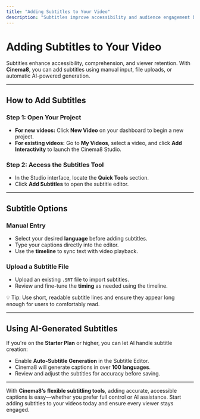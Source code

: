 ```yaml
---
title: "Adding Subtitles to Your Video"
description: "Subtitles improve accessibility and audience engagement by making your videos easier to understand. Cinema8 provides multiple ways to add subtitles, including manual entry, uploaded subtitle files, and AI-generated subtitles."
---
```



# Adding Subtitles to Your Video

Subtitles enhance accessibility, comprehension, and viewer retention. With **Cinema8**, you can add subtitles using manual input, file uploads, or automatic AI-powered generation.

---

## How to Add Subtitles

<Steps>

### Step 1: Open Your Project

- **For new videos:** Click **New Video** on your dashboard to begin a new project.
- **For existing videos:** Go to **My Videos**, select a video, and click **Add Interactivity** to launch the Cinema8 Studio.

### Step 2: Access the Subtitles Tool

- In the Studio interface, locate the **Quick Tools** section.
- Click **Add Subtitles** to open the subtitle editor.

</Steps>

---

## Subtitle Options

### Manual Entry

- Select your desired **language** before adding subtitles.
- Type your captions directly into the editor.
- Use the **timeline** to sync text with video playback.

### Upload a Subtitle File

- Upload an existing `.SRT` file to import subtitles.
- Review and fine-tune the **timing** as needed using the timeline.

<Callout type="info">
💡 Tip: Use short, readable subtitle lines and ensure they appear long enough for users to comfortably read.
</Callout>

---

## Using AI-Generated Subtitles

If you're on the **Starter Plan** or higher, you can let AI handle subtitle creation:

- Enable **Auto-Subtitle Generation** in the Subtitle Editor.
- Cinema8 will generate captions in over **100 languages**.
- Review and adjust the subtitles for accuracy before saving.

---

With **Cinema8’s flexible subtitling tools**, adding accurate, accessible captions is easy—whether you prefer full control or AI assistance. Start adding subtitles to your videos today and ensure every viewer stays engaged.
